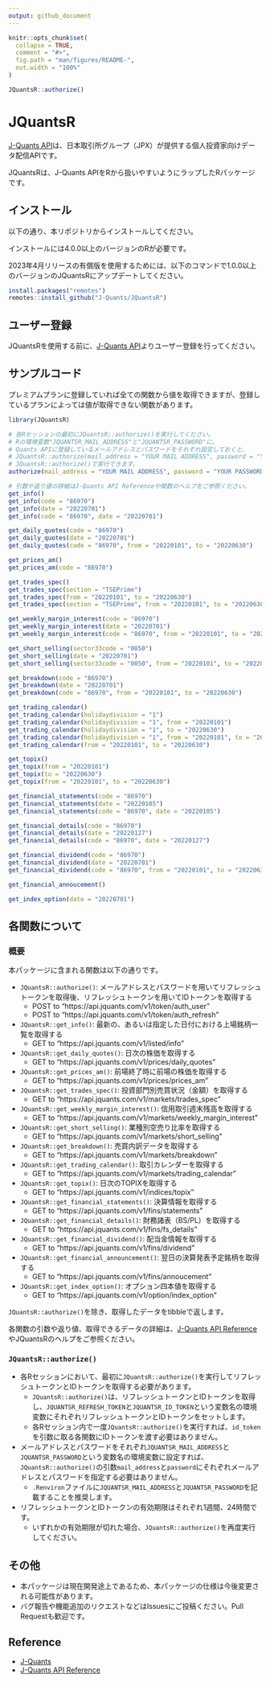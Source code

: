 ---
output: github_document
---


```{r, include = FALSE}
knitr::opts_chunk$set(
  collapse = TRUE,
  comment = "#>",
  fig.path = "man/figures/README-",
  out.width = "100%"
)
```

```{r, include=FALSE}
JQuantsR::authorize()
```

# JQuantsR

<!-- badges: start -->
<!-- badges: end -->

[J-Quants API](https://jpx-jquants.com/)は、日本取引所グループ（JPX）が提供する個人投資家向けデータ配信APIです。

JQuantsRは、J-Quants APIをRから扱いやすいようにラップしたRパッケージです。


## インストール

以下の通り、本リポジトリからインストールしてください。

インストールには4.0.0以上のバージョンのRが必要です。

2023年4月リリースの有償版を使用するためには、以下のコマンドで1.0.0以上のバージョンのJQuantsRにアップデートしてください。

```{r, eval=FALSE}
install.packages("remotes")
remotes::install_github("J-Quants/JQuantsR")
```


## ユーザー登録

JQuantsRを使用する前に、[J-Quants API](https://jpx-jquants.com/)よりユーザー登録を行ってください。


## サンプルコード

プレミアムプランに登録していれば全ての関数から値を取得できますが、登録しているプランによっては値が取得できない関数があります。


```{r, eval=FALSE}
library(JQuantsR)

# 各Rセッションの最初にJQuantsR::authorize()を実行してください。
# Rの環境変数"JQUANTSR_MAIL_ADDRESS"と"JQUANTSR_PASSWORD"に、
# Quants APIに登録しているメールアドレスとパスワードをそれぞれ設定しておくと、
# JQuantsR::authorize(mail_address = "YOUR MAIL ADDRESS", password = "YOUR PASSWORD")の代わりに
# JQuantsR::authorize()で実行できます。
authorize(mail_address = "YOUR MAIL ADDRESS", password = "YOUR PASSWORD")

# 引数や返り値の詳細はJ-Quants API Referenceや関数のヘルプをご参照ください。
get_info()
get_info(code = "86970")
get_info(date = "20220701")
get_info(code = "86970", date = "20220701")

get_daily_quotes(code = "86970")
get_daily_quotes(date = "20220701")
get_daily_quotes(code = "86970", from = "20220101", to = "20220630")

get_prices_am()
get_prices_am(code = "86970")

get_trades_spec()
get_trades_spec(section = "TSEPrime")
get_trades_spec(from = "20220101", to = "20220630")
get_trades_spec(section = "TSEPrime", from = "20220101", to = "20220630")

get_weekly_margin_interest(code = "86970")
get_weekly_margin_interest(date = "20220701")
get_weekly_margin_interest(code = "86970", from = "20220101", to = "20220630")

get_short_selling(sector33code = "0050")
get_short_selling(date = "20220701")
get_short_selling(sector33code = "0050", from = "20220101", to = "20220630")

get_breakdown(code = "86970")
get_breakdown(date = "20220701")
get_breakdown(code = "86970", from = "20220101", to = "20220630")

get_trading_calendar()
get_trading_calendar(holidaydivision = "1")
get_trading_calendar(holidaydivision = "1", from = "20220101")
get_trading_calendar(holidaydivision = "1", to = "20220630")
get_trading_calendar(holidaydivision = "1", from = "20220101", to = "20220630")
get_trading_calendar(from = "20220101", to = "20220630")

get_topix()
get_topix(from = "20220101")
get_topix(to = "20220630")
get_topix(from = "20220101", to = "20220630")

get_financial_statements(code = "86970")
get_financial_statements(date = "20220105")
get_financial_statements(code = "86970", date = "20220105")

get_financial_details(code = "86970")
get_financial_details(date = "20220127")
get_financial_details(code = "86970", date = "20220127")

get_financial_dividend(code = "86970")
get_financial_dividend(date = "20220701")
get_financial_dividend(code = "86970", from = "20220101", to = "20220630")

get_financial_annoucement()

get_index_option(date = "20220701")
```


## 各関数について

### 概要

本パッケージに含まれる関数は以下の通りです。

- `JQuantsR::authorize()`: メールアドレスとパスワードを用いてリフレッシュトークンを取得後、リフレッシュトークンを用いてIDトークンを取得する
  - POST to "https://api.jquants.com/v1/token/auth_user"
  - POST to "https://api.jquants.com/v1/token/auth_refresh"
- `JQuantsR::get_info()`: 最新の、あるいは指定した日付における上場銘柄一覧を取得する
  - GET to "https://api.jquants.com/v1/listed/info"
- `JQuantsR::get_daily_quotes()`: 日次の株価を取得する
  - GET to "https://api.jquants.com/v1/prices/daily_quotes"
- `JQuantsR::get_prices_am()`: 前場終了時に前場の株価を取得する
  - GET to "https://api.jquants.com/v1/prices/prices_am"
- `JQuantsR::get_trades_spec()`: 投資部門別売買状況（金額）を取得する
  - GET to "https://api.jquants.com/v1/markets/trades_spec"
- `JQuantsR::get_weekly_margin_interest()`: 信用取引週末残高を取得する
  - GET to "https://api.jquants.com/v1/markets/weekly_margin_interest"
- `JQuantsR::get_short_selling()`: 業種別空売り比率を取得する
  - GET to "https://api.jquants.com/v1/markets/short_selling"
- `JQuantsR::get_breakdown()`: 売買内訳データを取得する
  - GET to "https://api.jquants.com/v1/markets/breakdown"
- `JQuantsR::get_trading_calendar()`: 取引カレンダーを取得する
  - GET to "https://api.jquants.com/v1/markets/trading_calendar"
- `JQuantsR::get_topix()`: 日次のTOPIXを取得する
  - GET to "https://api.jquants.com/v1/indices/topix"
- `JQuantsR::get_financial_statements()`: 決算情報を取得する
  - GET to "https://api.jquants.com/v1/fins/statements"
- `JQuantsR::get_financial_details()`: 財務諸表（BS/PL）を取得する
  - GET to "https://api.jquants.com/v1/fins/fs_details"
- `JQuantsR::get_financial_dividend()`: 配当金情報を取得する
  - GET to "https://api.jquants.com/v1/fins/dividend"
- `JQuantsR::get_financial_announcement()`: 翌日の決算発表予定銘柄を取得する
  - GET to "https://api.jquants.com/v1/fins/annoucement"
- `JQuantsR::get_index_option()`: オプション四本値を取得する
  - GET to "https://api.jquants.com/v1/option/index_option"

`JQuantsR::authorize()`を除き、取得したデータをtibbleで返します。

各関数の引数や返り値、取得できるデータの詳細は、[J-Quants API Reference](https://jpx.gitbook.io/j-quants-ja/api-reference)やJQuantsRのヘルプをご参照ください。


### `JQuantsR::authorize()`

- 各Rセッションにおいて、最初に`JQuantsR::authorize()`を実行してリフレッシュトークンとIDトークンを取得する必要があります。
  - `JQuantsR::authorize()`は、リフレッシュトークンとIDトークンを取得し、`JQUANTSR_REFRESH_TOKEN`と`JQUANTSR_ID_TOKEN`という変数名の環境変数にそれぞれリフレッシュトークンとIDトークンをセットします。
  - 各Rセッション内で一度`JQuantsR::authorize()`を実行すれば、`id_token`を引数に取る各関数にIDトークンを渡す必要はありません。
- メールアドレスとパスワードをそれぞれ`JQUANTSR_MAIL_ADDRESS`と`JQUANTSR_PASSWORD`という変数名の環境変数に設定すれば、`JQuantsR::authorize()`の引数`mail_address`と`password`にそれぞれメールアドレスとパスワードを指定する必要はありません。
  - `.Renviron`ファイルに`JQUANTSR_MAIL_ADDRESS`と`JQUANTSR_PASSWORD`を記載することを推奨します。
- リフレッシュトークンとIDトークンの有効期限はそれぞれ1週間、24時間です。
  - いずれかの有効期限が切れた場合、`JQuantsR::authorize()`を再度実行してください。


## その他

- 本パッケージは現在開発途上であるため、本パッケージの仕様は今後変更される可能性があります。
- バグ報告や機能追加のリクエストなどはIssuesにご投稿ください。Pull Requestも歓迎です。


## Reference

- [J-Quants](https://jpx-jquants.com/)
- [J-Quants API Reference](https://jpx.gitbook.io/j-quants-ja/api-reference)
